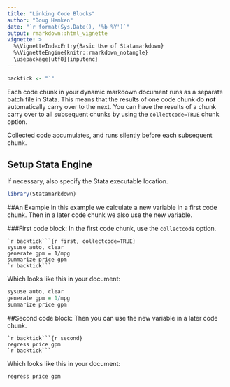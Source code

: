 ```yaml
---
title: "Linking Code Blocks"
author: "Doug Hemken"
date: "`r format(Sys.Date(), '%b %Y')`"
output: rmarkdown::html_vignette
vignette: >
  %\VignetteIndexEntry{Basic Use of Statamarkdown}
  %\VignetteEngine{knitr::rmarkdown_notangle}
  \usepackage[utf8]{inputenc}
---
```


```r
backtick <- "`"
```

Each code chunk in your dynamic markdown document runs
as a separate batch file in Stata.  This means that
the results of one code chunk do ***not*** automatically
carry over to the next.  You can have the results of
a chunk carry over to all subsequent chunks by using
the `collectcode=TRUE` chunk option.

Collected code accumulates, and runs silently before each
subsequent chunk.

## Setup Stata Engine
If necessary, also specify the Stata executable location.
```r
library(Statamarkdown)
```

##An Example
In this example we calculate a new variable in a first
code chunk.  Then in a later code chunk we also use 
the new variable.

###First code block:
In the first code chunk, use the `collectcode` option.

    `r backtick```{r first, collectcode=TRUE}
    sysuse auto, clear
    generate gpm = 1/mpg
    summarize price gpm
    `r backtick```

Which looks like this in your document:
```r
sysuse auto, clear
generate gpm = 1/mpg
summarize price gpm
```

##Second code block:
Then you can use the new variable in a later code chunk.

    `r backtick```{r second}
    regress price gpm
    `r backtick```
    
Which looks like this in your document:
```r
regress price gpm
```

